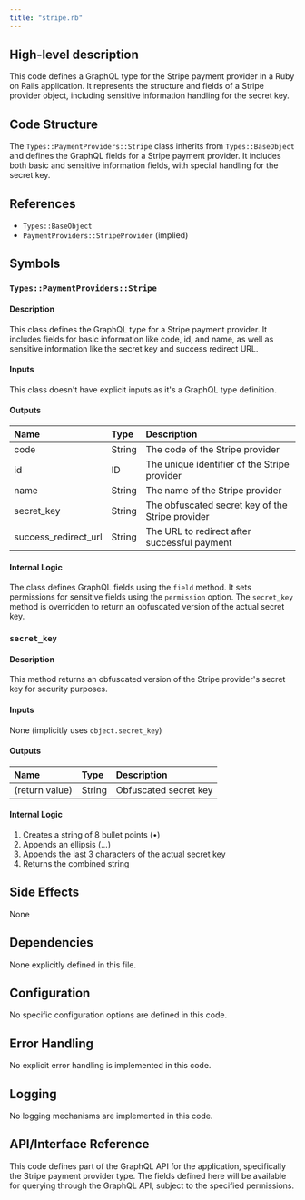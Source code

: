 ```yaml
---
title: "stripe.rb"
---
```


## High-level description
This code defines a GraphQL type for the Stripe payment provider in a Ruby on Rails application. It represents the structure and fields of a Stripe provider object, including sensitive information handling for the secret key.

## Code Structure
The `Types::PaymentProviders::Stripe` class inherits from `Types::BaseObject` and defines the GraphQL fields for a Stripe payment provider. It includes both basic and sensitive information fields, with special handling for the secret key.

## References
- `Types::BaseObject`
- `PaymentProviders::StripeProvider` (implied)

## Symbols

### `Types::PaymentProviders::Stripe`
#### Description
This class defines the GraphQL type for a Stripe payment provider. It includes fields for basic information like code, id, and name, as well as sensitive information like the secret key and success redirect URL.

#### Inputs
This class doesn't have explicit inputs as it's a GraphQL type definition.

#### Outputs
| Name | Type | Description |
|:-----|:-----|:------------|
| code | String | The code of the Stripe provider |
| id | ID | The unique identifier of the Stripe provider |
| name | String | The name of the Stripe provider |
| secret_key | String | The obfuscated secret key of the Stripe provider |
| success_redirect_url | String | The URL to redirect after successful payment |

#### Internal Logic
The class defines GraphQL fields using the `field` method. It sets permissions for sensitive fields using the `permission` option. The `secret_key` method is overridden to return an obfuscated version of the actual secret key.

### `secret_key`
#### Description
This method returns an obfuscated version of the Stripe provider's secret key for security purposes.

#### Inputs
None (implicitly uses `object.secret_key`)

#### Outputs
| Name | Type | Description |
|:-----|:-----|:------------|
| (return value) | String | Obfuscated secret key |

#### Internal Logic
1. Creates a string of 8 bullet points (•)
2. Appends an ellipsis (…)
3. Appends the last 3 characters of the actual secret key
4. Returns the combined string

## Side Effects
None

## Dependencies
None explicitly defined in this file.

## Configuration
No specific configuration options are defined in this code.

## Error Handling
No explicit error handling is implemented in this code.

## Logging
No logging mechanisms are implemented in this code.

## API/Interface Reference
This code defines part of the GraphQL API for the application, specifically the Stripe payment provider type. The fields defined here will be available for querying through the GraphQL API, subject to the specified permissions.